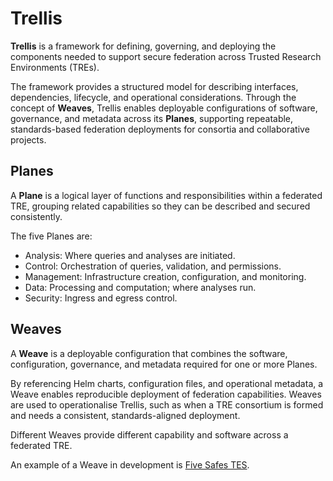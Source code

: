 # Trellis

**Trellis** is a framework for defining, governing, and deploying the components needed to support secure federation across Trusted Research Environments (TREs).

The framework provides a structured model for describing interfaces, dependencies, lifecycle, and operational considerations.
Through the concept of **Weaves**, Trellis enables deployable configurations of software, governance, and metadata across its **Planes**,
supporting repeatable, standards-based federation deployments for consortia and collaborative projects.

## Planes

A **Plane** is a logical layer of functions and responsibilities within a federated TRE, grouping related capabilities so they can be described and secured consistently.

The five Planes are:

- Analysis: Where queries and analyses are initiated.
- Control: Orchestration of queries, validation, and permissions.
- Management: Infrastructure creation, configuration, and monitoring.
- Data: Processing and computation; where analyses run.
- Security: Ingress and egress control.

## Weaves

A **Weave** is a deployable configuration that combines the software, configuration, governance, and metadata required for one or more Planes.

By referencing Helm charts, configuration files, and operational metadata, a Weave enables reproducible deployment of federation capabilities.
Weaves are used to operationalise Trellis, such as when a TRE consortium is formed and needs a consistent, standards-aligned deployment.

Different Weaves provide different capability and software across a federated TRE.

An example of a Weave in development is [Five Safes TES](/five_safes_tes).
